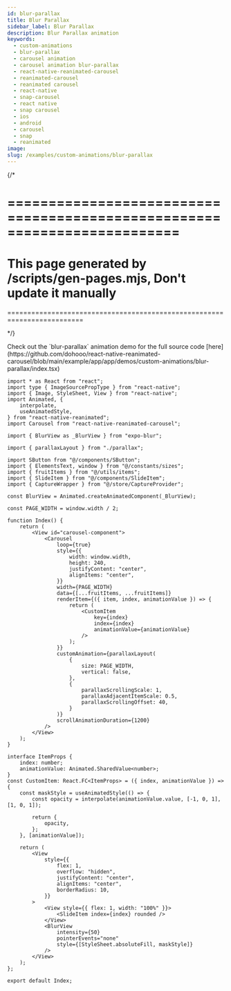 ```yaml
---
id: blur-parallax
title: Blur Parallax
sidebar_label: Blur Parallax
description: Blur Parallax animation
keywords:
  - custom-animations
  - blur-parallax
  - carousel animation
  - carousel animation blur-parallax
  - react-native-reanimated-carousel
  - reanimated-carousel
  - reanimated carousel
  - react-native
  - snap-carousel
  - react native
  - snap carousel
  - ios
  - android
  - carousel
  - snap
  - reanimated
image:
slug: /examples/custom-animations/blur-parallax
---
```


{/* 

=========================================================================
=========================================================================
This page generated by /scripts/gen-pages.mjs, Don't update it manually 
=========================================================================
=========================================================================

*/}


<Callout emoji="👾">
  Check out the `blur-parallax` animation demo for the full source code [here](https://github.com/dohooo/react-native-reanimated-carousel/blob/main/example/app/app/demos/custom-animations/blur-parallax/index.tsx)
</Callout>

<Demo pagePath='/demos/custom-animations/blur-parallax' />

```tsx copy
import * as React from "react";
import type { ImageSourcePropType } from "react-native";
import { Image, StyleSheet, View } from "react-native";
import Animated, {
	interpolate,
	useAnimatedStyle,
} from "react-native-reanimated";
import Carousel from "react-native-reanimated-carousel";

import { BlurView as _BlurView } from "expo-blur";

import { parallaxLayout } from "./parallax";

import SButton from "@/components/SButton";
import { ElementsText, window } from "@/constants/sizes";
import { fruitItems } from "@/utils/items";
import { SlideItem } from "@/components/SlideItem";
import { CaptureWrapper } from "@/store/CaptureProvider";

const BlurView = Animated.createAnimatedComponent(_BlurView);

const PAGE_WIDTH = window.width / 2;

function Index() {
	return (
		<View id="carousel-component">
			<Carousel
				loop={true}
				style={{
					width: window.width,
					height: 240,
					justifyContent: "center",
					alignItems: "center",
				}}
				width={PAGE_WIDTH}
				data={[...fruitItems, ...fruitItems]}
				renderItem={({ item, index, animationValue }) => {
					return (
						<CustomItem
							key={index}
							index={index}
							animationValue={animationValue}
						/>
					);
				}}
				customAnimation={parallaxLayout(
					{
						size: PAGE_WIDTH,
						vertical: false,
					},
					{
						parallaxScrollingScale: 1,
						parallaxAdjacentItemScale: 0.5,
						parallaxScrollingOffset: 40,
					}
				)}
				scrollAnimationDuration={1200}
			/>
		</View>
	);
}

interface ItemProps {
	index: number;
	animationValue: Animated.SharedValue<number>;
}
const CustomItem: React.FC<ItemProps> = ({ index, animationValue }) => {
	const maskStyle = useAnimatedStyle(() => {
		const opacity = interpolate(animationValue.value, [-1, 0, 1], [1, 0, 1]);

		return {
			opacity,
		};
	}, [animationValue]);

	return (
		<View
			style={{
				flex: 1,
				overflow: "hidden",
				justifyContent: "center",
				alignItems: "center",
				borderRadius: 10,
			}}
		>
			<View style={{ flex: 1, width: "100%" }}>
				<SlideItem index={index} rounded />
			</View>
			<BlurView
				intensity={50}
				pointerEvents="none"
				style={[StyleSheet.absoluteFill, maskStyle]}
			/>
		</View>
	);
};

export default Index;

```